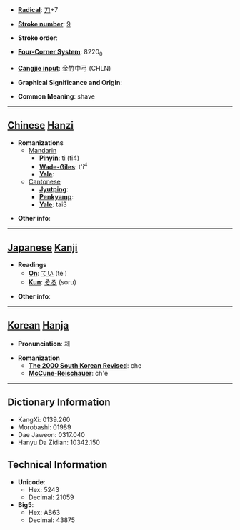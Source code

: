 * '''[[Wiktionary:Chinese radical index| Radical]]''': [[Wiktionary:Chinese radical index 刀|刀]]+7

* '''[[Wiktionary:Chinese total strokes index|Stroke number]]''': [[Wiktionary:Chinese total strokes index 9|9]]

* '''Stroke order''': 

* '''[[Wiktionary:Chinese four corner index|Four-Corner System]]''': 8220<sub>0</sub>

* '''[[Wiktionary:Chinese Cangjie index|Cangjie input]]''': 金竹中弓 (CHLN)

* '''Graphical Significance and Origin''': 

* '''Common Meaning''': shave

----

== [[Chinese]] [[Hanzi]] ==

* '''Romanizations'''
** [[Mandarin]]
*** '''[[Pinyin]]''': tì (ti4)
*** '''[[Wade-Giles]]''': t'i<sup>4</sup>
*** '''[[Yale]]''': 
**[[Cantonese]]
***'''[[Jyutping]]''':
***'''[[Penkyamp]]''': 
***'''[[Yale]]''': tai3

* '''Other info''': 

----

== [[Japanese]] [[Kanji]] ==

* '''Readings'''
** '''[[On]]''': [[てい]] (tei)
** '''[[Kun]]''': [[そる]] (soru)

* '''Other info''':  

----

== [[Korean]] [[Hanja]] ==

* '''Pronunciation''': 체

* '''Romanization'''
** '''[[The 2000 South Korean Revised Romanization|The 2000 South Korean Revised]]''': che
** '''[[McCune-Reischauer]]''': ch'e

----

== Dictionary Information ==

* KangXi: 0139.260
* Morobashi: 01989
* Dae Jaweon: 0317.040
* Hanyu Da Zidian: 10342.150

== Technical Information ==

* '''Unicode''':
** Hex: 5243
** Decimal: 21059
* '''Big5''':
** Hex: AB63
** Decimal: 43875